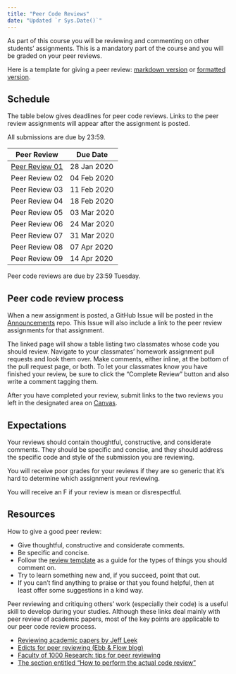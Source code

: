 ```yaml
---
title: "Peer Code Reviews"
date: "Updated `r Sys.Date()`"
---
```



As part of this course you will be reviewing and commenting on other students' 
assignments. This is a mandatory part of the course and you will be graded on 
your peer reviews.

Here is a template for giving a peer review: [markdown version](https://raw.githubusercontent.com/USF-Psych-DataSci/DataSci-home/master/content/evaluation/peer-review-template.md)
or [formatted version](/evaluation/peer-review-template).

## Schedule

The table below gives deadlines for peer code reviews. Links to the peer review
assignments will appear after the assignment is posted.

All submissions are due by 23:59.

|  Peer Review   |  Due Date   |
|----------------|-------------|
| [Peer Review 01](/evaluation/hw01/pr01) | 28 Jan 2020 |
| Peer Review 02 | 04 Feb 2020 |
| Peer Review 03 | 11 Feb 2020 |
| Peer Review 04 | 18 Feb 2020 |
| Peer Review 05 | 03 Mar 2020 |
| Peer Review 06 | 24 Mar 2020 |
| Peer Review 07 | 31 Mar 2020 |
| Peer Review 08 | 07 Apr 2020 |
| Peer Review 09 | 14 Apr 2020 |

Peer code reviews are due by 23:59 Tuesday. 


## Peer code review process

When a new assignment is posted, a GitHub Issue will be posted in the
[Announcements](https://github.com/USF-Psych-DataSci-2020/Announcements) 
repo. This Issue will also include a link to the peer review assignments for
that assignment.

The linked page will show a table listing two classmates whose code you should 
review. Navigate to your classmates' homework assignment pull requests and look 
them over. Make comments, either inline, at the bottom of the pull request page,
or both. To let your classmates know you have finished your review, be sure to
click the "Complete Review" button and also write a comment tagging them.

After you have completed your review, submit links to the two reviews you left 
in the designated area on [Canvas](https://usflearn.instructure.com/courses/1481210).


## Expectations

Your reviews should contain thoughtful, constructive, and considerate comments. 
They should be specific and concise, and they should address the specific code
and style of the submission you are reviewing.

You will receive poor grades for your reviews if they are so generic that it's 
hard to determine which assignment your reviewing.

You will receive an F if your review is mean or disrespectful.


## Resources

How to give a good peer review:

- Give thoughtful, constructive and considerate comments.
- Be specific and concise.
- Follow the [review template](https://raw.githubusercontent.com/USF-Psych-DataSci/DataSci-home/master/content/evaluation/peer-review-template.md)
  as a guide for the types of things you should comment on.
- Try to learn something new and, if you succeed, point that out.
- If you can't find anything to praise or that you found helpful, then at least offer some suggestions in a kind way.

Peer reviewing and critiquing others' work (especially their code) is a useful 
skill to develop during your studies. Although these links deal mainly with peer 
review of academic papers, most of the key points are applicable to our peer 
code review process.

- [Reviewing academic papers by Jeff Leek](https://github.com/jtleek/reviews/blob/master/README.md)
- [Edicts for peer reviewing (Ebb & Flow blog)](http://evol-eco.blogspot.ca/2014/09/edicts-for-peer-reviewing.html)
- [Faculty of 1000 Research: tips for peer reviewing](http://f1000research.com/peer-reviewing-tips)
- [The section entitled "How to perform the actual code review"](http://zonca.github.io/2014/08/code-review-for-scientific-computing.html)
